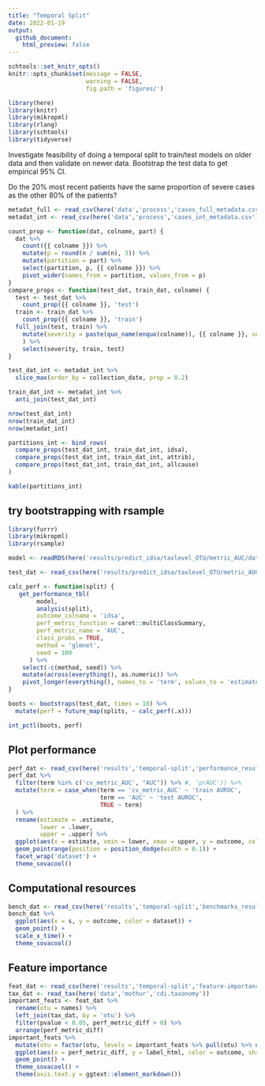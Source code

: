 ```yaml
---
title: "Temporal Split"
date: 2022-01-19
output: 
  github_document:
    html_preview: false
---
```


```r
schtools::set_knitr_opts()
knitr::opts_chunk$set(message = FALSE,
                      warning = FALSE,
                      fig.path = 'figures/')
```

```r
library(here)
library(knitr)
library(mikropml)
library(rlang)
library(schtools)
library(tidyverse)
```

Investigate feasibility of doing a temporal split to train/test models on older data
and then validate on newer data. 
Bootstrap the test data to get empirical 95% CI.

Do the 20% most recent patients have the same proportion of severe cases as the 
other 80% of the patients?

```r
metadat_full <- read_csv(here('data','process','cases_full_metadata.csv'))
metadat_int <- read_csv(here('data','process','cases_int_metadata.csv'))
```

```r
count_prop <- function(dat, colname, part) {
  dat %>% 
    count({{ colname }}) %>% 
    mutate(p = round(n / sum(n), 3)) %>% 
    mutate(partition = part) %>% 
    select(partition, p, {{ colname }}) %>% 
    pivot_wider(names_from = partition, values_from = p)
}
compare_props <- function(test_dat, train_dat, colname) {
  test <- test_dat %>% 
    count_prop({{ colname }}, 'test')
  train <- train_dat %>% 
    count_prop({{ colname }}, 'train')
  full_join(test, train) %>% 
    mutate(severity = paste(quo_name(enquo(colname)), {{ colname }}, sep = "_")
    ) %>% 
    select(severity, train, test)
}
```


```r
test_dat_int <- metadat_int %>% 
  slice_max(order_by = collection_date, prop = 0.2)

train_dat_int <- metadat_int %>% 
  anti_join(test_dat_int)

nrow(test_dat_int)
nrow(train_dat_int)
nrow(metadat_int)

partitions_int <- bind_rows(
  compare_props(test_dat_int, train_dat_int, idsa),
  compare_props(test_dat_int, train_dat_int, attrib),
  compare_props(test_dat_int, train_dat_int, allcause)
) 

kable(partitions_int)
```

## try bootstrapping with rsample

```r
library(furrr)
library(mikropml)
library(rsample)

model <- readRDS(here('results/predict_idsa/taxlevel_OTU/metric_AUC/dataset_int/trainfrac_0.8/temporal-split/glmnet_100_model.Rds'))

test_dat <- read_csv(here('results/predict_idsa/taxlevel_OTU/metric_AUC/dataset_int/trainfrac_0.8/temporal-split/glmnet_100_test-data.csv'))

calc_perf <- function(split) {
   get_performance_tbl(
        model,
        analysis(split),
        outcome_colname = 'idsa',
        perf_metric_function = caret::multiClassSummary,
        perf_metric_name = 'AUC',
        class_probs = TRUE,
        method = 'glmnet',
        seed = 100
      ) %>% 
    select(-c(method, seed)) %>% 
    mutate(across(everything(), as.numeric)) %>% 
    pivot_longer(everything(), names_to = 'term', values_to = 'estimate')
}

boots <- bootstraps(test_dat, times = 10) %>% 
  mutate(perf = future_map(splits, ~ calc_perf(.x)))

int_pctl(boots, perf)
```

## Plot performance

```r
perf_dat <- read_csv(here('results','temporal-split','performance_results.csv'))
perf_dat %>% 
  filter(term %in% c('cv_metric_AUC', "AUC")) %>% #, 'prAUC')) %>% 
  mutate(term = case_when(term == 'cv_metric_AUC' ~ 'train AUROC',
                          term == 'AUC' ~ 'test AUROC',
                          TRUE ~ term)
  ) %>% 
  rename(estimate = .estimate,
         lower = .lower,
         upper = .upper) %>% 
  ggplot(aes(x = estimate, xmin = lower, xmax = upper, y = outcome, color = term)) +
  geom_pointrange(position = position_dodge(width = 0.1)) +
  facet_wrap('dataset') +
  theme_sovacool()
```

## Computational resources

```r
bench_dat <- read_csv(here('results','temporal-split','benchmarks_results.csv'))
bench_dat %>% 
  ggplot(aes(x = s, y = outcome, color = dataset)) +
  geom_point() +
  scale_x_time() +
  theme_sovacool()
```

## Feature importance

```r
feat_dat <- read_csv(here('results','temporal-split','feature-importance_results.csv'))
tax_dat <- read_tax(here('data','mothur','cdi.taxonomy'))
important_feats <- feat_dat %>% 
  rename(otu = names) %>% 
  left_join(tax_dat, by = 'otu') %>% 
  filter(pvalue < 0.05, perf_metric_diff > 0) %>% 
  arrange(perf_metric_diff)
important_feats %>% 
  mutate(otu = factor(otu, levels = important_feats %>% pull(otu) %>% unique())) %>% 
  ggplot(aes(x = perf_metric_diff, y = label_html, color = outcome, shape = dataset)) +
  geom_point() +
  theme_sovacool() +
  theme(axis.text.y = ggtext::element_markdown())
```


